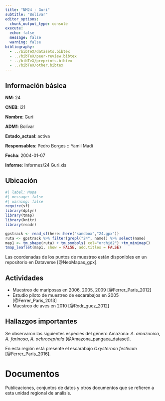```yaml
---
title: "NM24 - Guri"
subtitle: "Bolívar"
editor_options: 
  chunk_output_type: console
execute:
  echo: false 
  message: false
  warning: false
bibliography: 
  - ../bibTeX/datasets.bibtex
  - ../bibTeX/peer-review.bibtex
  - ../bibTeX/preprints.bibtex
  - ../bibTeX/other.bibtex
---
```


## Información básica

**NM**: 24

**CNEB**: i21

**Nombre**: Guri

**ADM1**: Bolívar

**Estado_actual**: activa

**Responsables**: Pedro Borges :: Yamil Madi

**Fecha**: 2004-01-07

**Informe**: Informes/24 Guri.xls


## Ubicación

```r
#| label: Mapa
#| message: false
#| warning: false
require(sf)
library(dplyr)
library(tmap)
library(knitr)
library(readr)

gpstrack <- read_sf(here::here("sandbox","24.gpx"))
ruta <- gpstrack %>% filter(grepl("24", name)) %>% select(name) 
map1 <- tm_shape(ruta) + tm_symbols( col="orchid2") +tm_minimap()
tmap_leaflet(map1, show = FALSE, add.titles = FALSE)
```

Las coordenadas de los puntos de muestreo están disponibles en un repositorio en Dataverse [@NeoMapas_gpx].


## Actividades

- Muestreo de mariposas en 2006, 2005, 2009 [@Ferrer_Paris_2012]
- Estudio piloto de muestreo de escarabajos en 2005 [@Ferrer_Paris_2013]
- Muestreo de aves en 2010 [@Rodr_guez_2012]


## Hallazgos importantes

Se observaron las siguientes especies del género Amazona: *A. amazonica*, *A. farinosa*, *A. ochrocephala* [@Amazona_pangaea_dataset].

En esta región está presente el escarabajo *Oxysternon festivum* [@Ferrer_Paris_2016].


# Documentos

Publicaciones, conjuntos de datos y otros documentos que se refieren a esta unidad regional de análisis.

::: {#refs}
:::

